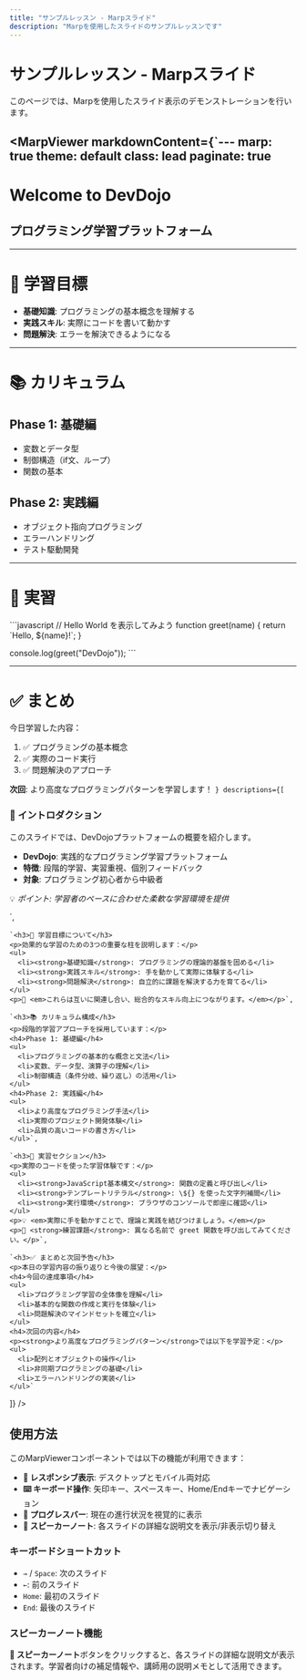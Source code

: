 ```yaml
---
title: "サンプルレッスン - Marpスライド"
description: "Marpを使用したスライドのサンプルレッスンです"
---
```



# サンプルレッスン - Marpスライド

このページでは、Marpを使用したスライド表示のデモンストレーションを行います。

<MarpViewer 
  markdownContent={`---
marp: true
theme: default
class: lead
paginate: true
---

# Welcome to DevDojo
## プログラミング学習プラットフォーム

---

# 🎯 学習目標

- **基礎知識**: プログラミングの基本概念を理解する
- **実践スキル**: 実際にコードを書いて動かす
- **問題解決**: エラーを解決できるようになる

---

# 📚 カリキュラム

## Phase 1: 基礎編
- 変数とデータ型
- 制御構造（if文、ループ）
- 関数の基本

## Phase 2: 実践編  
- オブジェクト指向プログラミング
- エラーハンドリング
- テスト駆動開発

---

# 🚀 実習

\`\`\`javascript
// Hello World を表示してみよう
function greet(name) {
  return \`Hello, \${name}!\`;
}

console.log(greet("DevDojo"));
\`\`\`

---

# ✅ まとめ

今日学習した内容：

1. ✅ プログラミングの基本概念
2. ✅ 実際のコード実行
3. ✅ 問題解決のアプローチ

**次回**: より高度なプログラミングパターンを学習します！
`}
  descriptions={[
    `<h3>📖 イントロダクション</h3>
    <p>このスライドでは、DevDojoプラットフォームの概要を紹介します。</p>
    <ul>
      <li><strong>DevDojo</strong>: 実践的なプログラミング学習プラットフォーム</li>
      <li><strong>特徴</strong>: 段階的学習、実習重視、個別フィードバック</li>
      <li><strong>対象</strong>: プログラミング初心者から中級者</li>
    </ul>
    <p>💡 <em>ポイント: 学習者のペースに合わせた柔軟な学習環境を提供</em></p>`,
    
    `<h3>🎯 学習目標について</h3>
    <p>効果的な学習のための3つの重要な柱を説明します：</p>
    <ul>
      <li><strong>基礎知識</strong>: プログラミングの理論的基盤を固める</li>
      <li><strong>実践スキル</strong>: 手を動かして実際に体験する</li>
      <li><strong>問題解決</strong>: 自立的に課題を解決する力を育てる</li>
    </ul>
    <p>📌 <em>これらは互いに関連し合い、総合的なスキル向上につながります。</em></p>`,
    
    `<h3>📚 カリキュラム構成</h3>
    <p>段階的学習アプローチを採用しています：</p>
    <h4>Phase 1: 基礎編</h4>
    <ul>
      <li>プログラミングの基本的な概念と文法</li>
      <li>変数、データ型、演算子の理解</li>
      <li>制御構造（条件分岐、繰り返し）の活用</li>
    </ul>
    <h4>Phase 2: 実践編</h4>
    <ul>
      <li>より高度なプログラミング手法</li>
      <li>実際のプロジェクト開発体験</li>
      <li>品質の高いコードの書き方</li>
    </ul>`,
    
    `<h3>🚀 実習セクション</h3>
    <p>実際のコードを使った学習体験です：</p>
    <ul>
      <li><strong>JavaScript基本構文</strong>: 関数の定義と呼び出し</li>
      <li><strong>テンプレートリテラル</strong>: \${} を使った文字列補間</li>
      <li><strong>実行環境</strong>: ブラウザのコンソールで即座に確認</li>
    </ul>
    <p>💡 <em>実際に手を動かすことで、理論と実践を結びつけましょう。</em></p>
    <p>🔧 <strong>練習課題</strong>: 異なる名前で greet 関数を呼び出してみてください。</p>`,
    
    `<h3>✅ まとめと次回予告</h3>
    <p>本日の学習内容の振り返りと今後の展望：</p>
    <h4>今回の達成事項</h4>
    <ul>
      <li>プログラミング学習の全体像を理解</li>
      <li>基本的な関数の作成と実行を体験</li>
      <li>問題解決のマインドセットを確立</li>
    </ul>
    <h4>次回の内容</h4>
    <p><strong>より高度なプログラミングパターン</strong>では以下を学習予定：</p>
    <ul>
      <li>配列とオブジェクトの操作</li>
      <li>非同期プログラミングの基礎</li>
      <li>エラーハンドリングの実装</li>
    </ul>`
  ]}
/>

## 使用方法

このMarpViewerコンポーネントでは以下の機能が利用できます：

- **📱 レスポンシブ表示**: デスクトップとモバイル両対応
- **⌨️ キーボード操作**: 矢印キー、スペースキー、Home/Endキーでナビゲーション
- **🎯 プログレスバー**: 現在の進行状況を視覚的に表示
- **📝 スピーカーノート**: 各スライドの詳細な説明文を表示/非表示切り替え

### キーボードショートカット

- `→` / `Space`: 次のスライド
- `←`: 前のスライド  
- `Home`: 最初のスライド
- `End`: 最後のスライド

### スピーカーノート機能

**📝 スピーカーノート**ボタンをクリックすると、各スライドの詳細な説明文が表示されます。学習者向けの補足情報や、講師用の説明メモとして活用できます。
